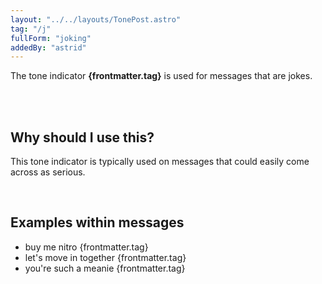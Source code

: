 ```yaml
---
layout: "../../layouts/TonePost.astro"
tag: "/j"
fullForm: "joking"
addedBy: "astrid"
---
```


The tone indicator **{frontmatter.tag}** is used for messages that are jokes.

<br />
<br />

## Why should I use this?

This tone indicator is typically used on messages that could easily come across as serious.

<br />

## Examples within messages

- buy me nitro {frontmatter.tag}
- let's move in together {frontmatter.tag}
- you're such a meanie {frontmatter.tag}
